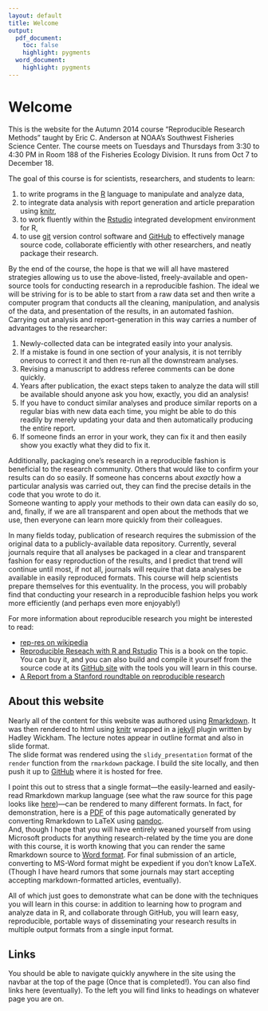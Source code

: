 ```yaml
---
layout: default
title: Welcome
output:
  pdf_document:
    toc: false
    highlight: pygments
  word_document:
    highlight: pygments
---
```


# Welcome {#welcome}

This is the website for the Autumn 2014 course "Reproducible Research Methods" taught by Eric C. Anderson at NOAA's Southwest Fisheries Science Center.  The
course meets on Tuesdays and Thursdays from 3:30 to 4:30 PM in Room 188 of the Fisheries Ecology Division.  It runs from Oct 7 to December 18.

The goal of this course is for scientists, researchers, and students to learn:

1. to write programs in the [R](http://cran.r-project.org) language to manipulate and analyze data,
1. to integrate data analysis with report generation and article preparation using [knitr](http://yihui.name/knitr/),
1. to work fluently within the [Rstudio](http://www.rstudio.com) integrated development environment for R,
1. to use [git](http://git-scm.com) version control software and [GitHub](https://github.com) to effectively manage  source code, collaborate efficiently with 
other researchers, and neatly package their research.

By the end of the course, the hope is that we will all have mastered strategies allowing us to use the above-listed, freely-available and open-source tools 
for conducting research in a reproducible fashion.  The ideal we will be striving for is to be able to start from a raw data set and then write a computer 
program that conducts all the cleaning, manipulation, and analysis of the data, and presentation of the results, in an automated fashion.  Carrying out analysis 
and report-generation in this way carries a number of advantages to the researcher:

1. Newly-collected data can be integrated easily into your analysis.
2. If a mistake is found in one section of your analysis, it is not terribly onerous to correct it and then re-run all the downstream analyses.
3. Revising a manuscript to address referee comments can be done quickly.
4. Years after publication, the exact steps taken to analyze the data will still be available should anyone ask you how, exactly, you did an analysis!
5. If you have to conduct similar analyses and produce similar reports on a regular bias with new data each time, you might be able to do this readily by merely 
updating your data and then automatically producing the entire report.
6. If someone finds an error in your work, they can fix it and then easily show you exactly what they did to fix it.


Additionally, packaging one's research in a reproducible fashion is beneficial to the research community. Others that would like to confirm your results can do so 
easily.  If someone has concerns about *exactly* how a particular analysis was carried out, they can find the precise details in the code that you wrote to do it.  
Someone wanting to apply your methods to their own data can easily do so, and, finally, if we are all transparent and open about the methods that we use, then 
everyone can learn more quickly from their colleagues.


In many fields today, publication of research requires the submission of the original data to a publicly-available data repository.  Currently, several journals 
require that all analyses be packaged in a clear and transparent fashion for easy reproduction of the results, and I predict that trend will continue until most, 
if not all, journals will require that data analyses be available in easily reproduced formats.  This course will help scientists prepare themselves for this 
eventuality.  In the process, you will probably find that conducting your research in a reproducible fashion helps you work more efficiently (and perhaps even 
more enjoyably!)

For more information about reproducible research you might be interested to read:

* [rep-res on wikipedia](http://en.wikipedia.org/wiki/Reproducibility#Reproducible_research)
* [Reproducible Reseach with R and Rstudio](http://www.amazon.com/Reproducible-Research-RStudio-Chapman-Series/dp/1466572841)  This is a book on the topic.  You 
can buy it, and you can also build and compile it yourself from the source code at its [GitHub site](https://github.com/christophergandrud/Rep-Res-Book) with the 
tools you will learn in this course.
* [A Report from a Stanford roundtable on reproducible research](https://www.google.co.uk/url?sa=t&rct=j&q=&esrc=s&source=web&cd=6&ved=0CEYQFjAF&url=https%3A%2F%2
Fweb.stanford.edu%2F~vcs%2Fpapers%2FRoundtableDeclaration2010.pdf&ei=6oYmVP6uH4braM_SgagL&usg=AFQjCNHF35X1DJUKjc3M3FzFhLGTA7JlLg&bvm=bv.76247554,d.d2s)

## About this website {#welcome-about-site}
Nearly all of the content for this website was authored using [Rmarkdown](http://rmarkdown.rstudio.com/).  It was then rendered to html using 
[knitr](http://yihui.name/knitr/) wrapped in a [jekyll](http://jekyllrb.com/) plugin written by Hadley Wickham.  The lecture notes appear in outline format and 
also in slide format.  
The slide format was rendered using the  `slidy_presentation` format of the `render` function from the `rmarkdown` package. I build the site locally, and then 
push it up to [GitHub](http://github.com) where it is hosted for free. 

I point this out to stress that a single format---the easily-learned and easily-read Rmarkdown markup language (see what the raw source for this page looks like 
[here](https://raw.githubusercontent.com/eriqande/rep-res-course/master/index.rmd))---can be rendered to many different formats.  In fact, for demonstration,
here is a [PDF](./word_and_pdf/index.pdf) of this page automatically generated by converting Rmarkdown to LaTeX using [pandoc](http://johnmacfarlane.net/pandoc/).  
And, though I hope that you will have entirely weaned yourself from using Microsoft products for anything research-related by the time you are done with this 
course, it is worth knowing that you can render the same Rmarkdown source to [Word format](./word_and_pdf/index.docx).  For final submission of an article, 
converting to MS-Word format might be expedient if you don't know LaTeX.  (Though I have heard rumors that some journals may start accepting accepting markdown-formatted articles, eventually).  

All of which just goes to demonstrate what can be done with the techniques you will learn in this course: in addition to learning how to program and analyze data 
in R, and collaborate through GitHub, you will learn easy, reproducible, portable ways of disseminating your research results in multiple output formats from a 
single input format.


## Links {#welcome-links}
You should be able to navigate quickly anywhere in the site using the navbar at the top of the page (Once that is completed!).  You can also find links here 
(eventually).  To the left you will find links to headings on whatever page you are on.

 
